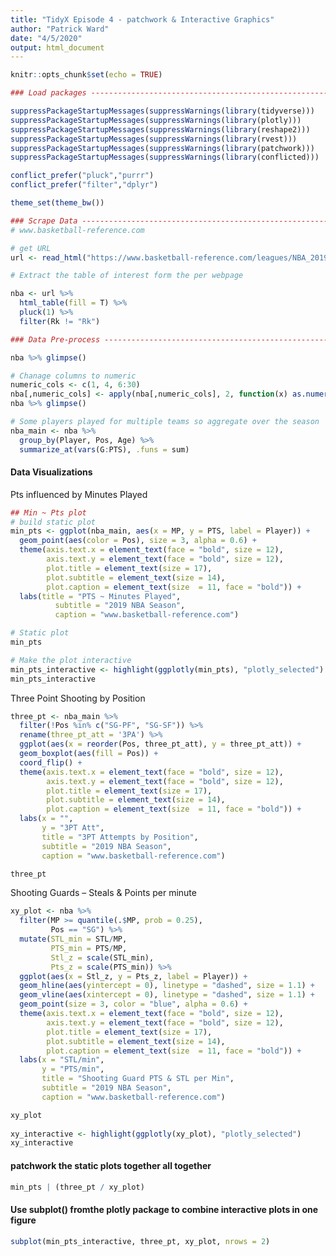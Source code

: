 ```yaml
---
title: "TidyX Episode 4 - patchwork & Interactive Graphics"
author: "Patrick Ward"
date: "4/5/2020"
output: html_document
---
```


```r
knitr::opts_chunk$set(echo = TRUE)

### Load packages ----------------------------------------------------------------------

suppressPackageStartupMessages(suppressWarnings(library(tidyverse)))
suppressPackageStartupMessages(suppressWarnings(library(plotly)))
suppressPackageStartupMessages(suppressWarnings(library(reshape2)))
suppressPackageStartupMessages(suppressWarnings(library(rvest)))
suppressPackageStartupMessages(suppressWarnings(library(patchwork)))
suppressPackageStartupMessages(suppressWarnings(library(conflicted)))

conflict_prefer("pluck","purrr")
conflict_prefer("filter","dplyr")

theme_set(theme_bw())

### Scrape Data ------------------------------------------------------------------------
# www.basketball-reference.com

# get URL
url <- read_html("https://www.basketball-reference.com/leagues/NBA_2019_totals.html")

# Extract the table of interest form the per webpage

nba <- url %>% 
  html_table(fill = T) %>% 
  pluck(1) %>%
  filter(Rk != "Rk")

### Data Pre-process ------------------------------------------------------------------------

nba %>% glimpse()

# Chanage columns to numeric
numeric_cols <- c(1, 4, 6:30)
nba[,numeric_cols] <- apply(nba[,numeric_cols], 2, function(x) as.numeric(as.character(x)))
nba %>% glimpse()

# Some players played for multiple teams so aggregate over the season
nba_main <- nba %>%
  group_by(Player, Pos, Age) %>%
  summarize_at(vars(G:PTS), .funs = sum)


```


#### Data Visualizations

Pts influenced by Minutes Played

```r
## Min ~ Pts plot
# build static plot
min_pts <- ggplot(nba_main, aes(x = MP, y = PTS, label = Player)) +
  geom_point(aes(color = Pos), size = 3, alpha = 0.6) +
  theme(axis.text.x = element_text(face = "bold", size = 12),
        axis.text.y = element_text(face = "bold", size = 12),
        plot.title = element_text(size = 17),
        plot.subtitle = element_text(size = 14),
        plot.caption = element_text(size  = 11, face = "bold")) +
  labs(title = "PTS ~ Minutes Played", 
          subtitle = "2019 NBA Season", 
          caption = "www.basketball-reference.com")

# Static plot
min_pts

# Make the plot interactive
min_pts_interactive <- highlight(ggplotly(min_pts), "plotly_selected")
min_pts_interactive
```


Three Point Shooting by Position

```r

three_pt <- nba_main %>%
  filter(!Pos %in% c("SG-PF", "SG-SF")) %>%
  rename(three_pt_att = '3PA') %>%
  ggplot(aes(x = reorder(Pos, three_pt_att), y = three_pt_att)) +
  geom_boxplot(aes(fill = Pos)) +
  coord_flip() +
  theme(axis.text.x = element_text(face = "bold", size = 12),
        axis.text.y = element_text(face = "bold", size = 12),
        plot.title = element_text(size = 17),
        plot.subtitle = element_text(size = 14),
        plot.caption = element_text(size  = 11, face = "bold")) +
  labs(x = "", 
       y = "3PT Att", 
       title = "3PT Attempts by Position",
       subtitle = "2019 NBA Season",
       caption = "www.basketball-reference.com")

three_pt
```


Shooting Guards -- Steals & Points per minute

```r
xy_plot <- nba %>%
  filter(MP >= quantile(.$MP, prob = 0.25),
         Pos == "SG") %>%
  mutate(STL_min = STL/MP,
         PTS_min = PTS/MP,
         Stl_z = scale(STL_min),
         Pts_z = scale(PTS_min)) %>% 
  ggplot(aes(x = Stl_z, y = Pts_z, label = Player)) +
  geom_hline(aes(yintercept = 0), linetype = "dashed", size = 1.1) +
  geom_vline(aes(xintercept = 0), linetype = "dashed", size = 1.1) +
  geom_point(size = 3, color = "blue", alpha = 0.6) +
  theme(axis.text.x = element_text(face = "bold", size = 12),
        axis.text.y = element_text(face = "bold", size = 12),
        plot.title = element_text(size = 17),
        plot.subtitle = element_text(size = 14),
        plot.caption = element_text(size  = 11, face = "bold")) +
  labs(x = "STL/min",
       y = "PTS/min",
       title = "Shooting Guard PTS & STL per Min",
       subtitle = "2019 NBA Season",
       caption = "www.basketball-reference.com")

xy_plot
  
xy_interactive <- highlight(ggplotly(xy_plot), "plotly_selected")
xy_interactive
```


#### patchwork the static plots together all together

```r
min_pts | (three_pt / xy_plot)
```


#### Use subplot() fromthe plotly package to combine interactive plots in one figure

```r
subplot(min_pts_interactive, three_pt, xy_plot, nrows = 2)
```

